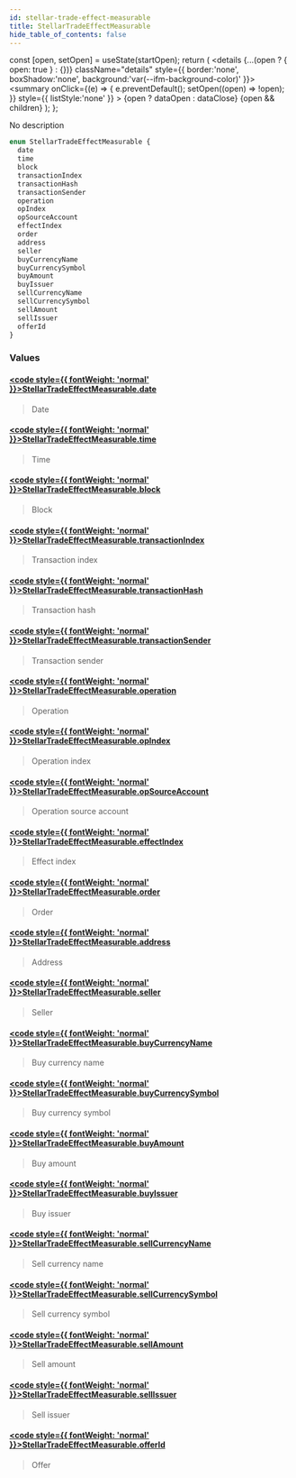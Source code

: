 ```yaml
---
id: stellar-trade-effect-measurable
title: StellarTradeEffectMeasurable
hide_table_of_contents: false
---
```







  const [open, setOpen] = useState(startOpen);
  return (
    <details {...(open ? { open: true } : {})} className="details" style={{ border:'none', boxShadow:'none', background:'var(--ifm-background-color)' }}>
      <summary
        onClick={(e) => {
          e.preventDefault();
          setOpen((open) => !open);
        }}
        style={{ listStyle:'none' }}
      >
      {open ? dataOpen : dataClose}
      </summary>
      {open && children}
    </details>
  );
};








No description


```graphql
enum StellarTradeEffectMeasurable {
  date
  time
  block
  transactionIndex
  transactionHash
  transactionSender
  operation
  opIndex
  opSourceAccount
  effectIndex
  order
  address
  seller
  buyCurrencyName
  buyCurrencySymbol
  buyAmount
  buyIssuer
  sellCurrencyName
  sellCurrencySymbol
  sellAmount
  sellIssuer
  offerId
}
```




### Values

#### [<code style={{ fontWeight: 'normal' }}>StellarTradeEffectMeasurable.<b>date</b></code>](#)  
> 
> 
> Date
> 

#### [<code style={{ fontWeight: 'normal' }}>StellarTradeEffectMeasurable.<b>time</b></code>](#)  
> 
> 
> Time
> 

#### [<code style={{ fontWeight: 'normal' }}>StellarTradeEffectMeasurable.<b>block</b></code>](#)  
> 
> 
> Block
> 

#### [<code style={{ fontWeight: 'normal' }}>StellarTradeEffectMeasurable.<b>transactionIndex</b></code>](#)  
> 
> 
> Transaction index
> 

#### [<code style={{ fontWeight: 'normal' }}>StellarTradeEffectMeasurable.<b>transactionHash</b></code>](#)  
> 
> 
> Transaction hash
> 

#### [<code style={{ fontWeight: 'normal' }}>StellarTradeEffectMeasurable.<b>transactionSender</b></code>](#)  
> 
> 
> Transaction sender
> 

#### [<code style={{ fontWeight: 'normal' }}>StellarTradeEffectMeasurable.<b>operation</b></code>](#)  
> 
> 
> Operation
> 

#### [<code style={{ fontWeight: 'normal' }}>StellarTradeEffectMeasurable.<b>opIndex</b></code>](#)  
> 
> 
> Operation index
> 

#### [<code style={{ fontWeight: 'normal' }}>StellarTradeEffectMeasurable.<b>opSourceAccount</b></code>](#)  
> 
> 
> Operation source account
> 

#### [<code style={{ fontWeight: 'normal' }}>StellarTradeEffectMeasurable.<b>effectIndex</b></code>](#)  
> 
> 
> Effect index
> 

#### [<code style={{ fontWeight: 'normal' }}>StellarTradeEffectMeasurable.<b>order</b></code>](#)  
> 
> 
> Order
> 

#### [<code style={{ fontWeight: 'normal' }}>StellarTradeEffectMeasurable.<b>address</b></code>](#)  
> 
> 
> Address
> 

#### [<code style={{ fontWeight: 'normal' }}>StellarTradeEffectMeasurable.<b>seller</b></code>](#)  
> 
> 
> Seller
> 

#### [<code style={{ fontWeight: 'normal' }}>StellarTradeEffectMeasurable.<b>buyCurrencyName</b></code>](#)  
> 
> 
> Buy currency name
> 

#### [<code style={{ fontWeight: 'normal' }}>StellarTradeEffectMeasurable.<b>buyCurrencySymbol</b></code>](#)  
> 
> 
> Buy currency symbol
> 

#### [<code style={{ fontWeight: 'normal' }}>StellarTradeEffectMeasurable.<b>buyAmount</b></code>](#)  
> 
> 
> Buy amount
> 

#### [<code style={{ fontWeight: 'normal' }}>StellarTradeEffectMeasurable.<b>buyIssuer</b></code>](#)  
> 
> 
> Buy issuer
> 

#### [<code style={{ fontWeight: 'normal' }}>StellarTradeEffectMeasurable.<b>sellCurrencyName</b></code>](#)  
> 
> 
> Sell currency name
> 

#### [<code style={{ fontWeight: 'normal' }}>StellarTradeEffectMeasurable.<b>sellCurrencySymbol</b></code>](#)  
> 
> 
> Sell currency symbol
> 

#### [<code style={{ fontWeight: 'normal' }}>StellarTradeEffectMeasurable.<b>sellAmount</b></code>](#)  
> 
> 
> Sell amount
> 

#### [<code style={{ fontWeight: 'normal' }}>StellarTradeEffectMeasurable.<b>sellIssuer</b></code>](#)  
> 
> 
> Sell issuer
> 

#### [<code style={{ fontWeight: 'normal' }}>StellarTradeEffectMeasurable.<b>offerId</b></code>](#)  
> 
> 
> Offer
> 



